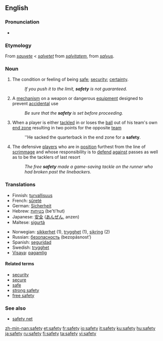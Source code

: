 {{wikipedia|dab=safety (disambiguation)|safety}}
==English==

===Pronunciation===
*{{audio|en-us-safety.ogg|Audio (US)}}

===Etymology===
From {{OF.}} ''[[sauvete]]'' < ''[[salvetet]]'' from {{ML.}} ''[[salvitatem]]'', from {{L.}} ''[[salvus]]''.

===Noun===
{{wikipedia}}
{{en-infl-noun|safet|ies|-}}

# The condition or feeling of being [[safe]]; [[security]]; [[certainty]].
#:''If you push it to the limit, '''safety''' is not guaranteed.''
# A [[mechanism]] on a weapon or dangerous [[equipment]] designed to prevent [[accidental]] use
#:''Be sure that the '''safety''' is set before proceeding.''
# {{fb}} When a player is either [[tackled]] in or loses the [[ball]] out of his team's own [[end zone]] resulting in two points for the opposite [[team]]
#:''He sacked the quarterback in the end zone for a '''safety'''.
# {{fb}} The defensive [[players]] who are in [[position]] furthest from the line of [[scrimmage]] and whose responsibility is to [[defend]] [[against]] passes as well as to be the tacklers of last resort
#:''The free '''safety''' made a game-saving tackle on the runner who had broken past the linebackers.''

===Translations===
{{rfc-level|Translations at L3+ (AutoFormat would have corrected level of Translations)}}
{{top}}
*Finnish: [[turvallisuus]]
*French: [[sûreté]] {{f}}
*German: [[Sicherheit]] {{f}}
*Hebrew: [[בטיחות]] (be'ti'hut) {{f}}
*Japanese: [[安全]] ([[あんぜん]], anzen)
*Maltese: [[sigurtà]] {{f}}
{{mid}}
*Norwegian: [[sikkerhet]] (1), [[trygghet]] (1), [[sikring]] {{m}} (2)
*Russian: [[безопасность]] (bezopásnost’) {{f}}
*Spanish: [[seguridad]] {{f}}
*Swedish: [[trygghet]] {{c}}
*[[Visaya]]: [[pagamlig]]
{{bottom}}

====Related terms====
*[[security]]
*[[secure]]
*[[safe]]
*[[strong safety]]
*[[free safety]]

===See also===
*[[safety net]]

[[zh-min-nan:safety]]
[[et:safety]]
[[fr:safety]]
[[io:safety]]
[[it:safety]]
[[ku:safety]]
[[hu:safety]]
[[ja:safety]]
[[ru:safety]]
[[fi:safety]]
[[ta:safety]]
[[vi:safety]]
